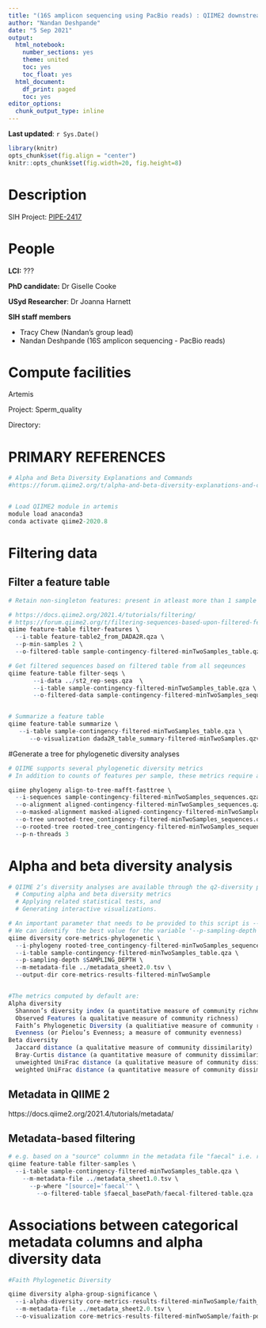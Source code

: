 ```yaml
---
title: "(16S amplicon sequencing using PacBio reads) : QIIME2 downstream - basic statisics"
author: "Nandan Deshpande"
date: "5 Sep 2021"
output:
  html_notebook:
    number_sections: yes
    theme: united
    toc: yes
    toc_float: yes
  html_document:
    df_print: paged
    toc: yes
editor_options:
  chunk_output_type: inline
---
```

__Last updated__: `r Sys.Date()`

```r
library(knitr)
opts_chunk$set(fig.align = "center")
knitr::opts_chunk$set(fig.width=20, fig.height=8) 
```


# Description
SIH Project: [PIPE-2417](https://ctdshub.atlassian.net/secure/RapidBoard.jspa?rapidView=27&projectKey=PIPE&modal=detail&selectedIssue=PIPE-2417)


# People

__LCI:__ ???

__PhD candidate:__ Dr Giselle Cooke

__USyd Researcher__: Dr Joanna Harnett  


__SIH staff members__

* Tracy Chew (Nandan's group lead)
* Nandan Deshpande (16S amplicon sequencing - PacBio reads)

# Compute facilities

Artemis

Project: Sperm_quality

Directory: 

# PRIMARY REFERENCES
```r
# Alpha and Beta Diversity Explanations and Commands
#https://forum.qiime2.org/t/alpha-and-beta-diversity-explanations-and-commands/2282


# Load QIIME2 module in artemis
module load anaconda3
conda activate qiime2-2020.8

```


# Filtering data 
## Filter a feature table 
```r
# Retain non-singleton features: present in atleast more than 1 sample 

# https://docs.qiime2.org/2021.4/tutorials/filtering/
# https://forum.qiime2.org/t/filtering-sequences-based-upon-filtered-feature-table/12886
qiime feature-table filter-features \
  --i-table feature-table2_from_DADA2R.qza \
  --p-min-samples 2 \
  --o-filtered-table sample-contingency-filtered-minTwoSamples_table.qza

# Get filtered sequences based on filtered table from all seqeunces 
qiime feature-table filter-seqs \
       --i-data ../st2_rep-seqs.qza  \
       --i-table sample-contingency-filtered-minTwoSamples_table.qza \
       --o-filtered-data sample-contingency-filtered-minTwoSamples_sequences.qza


# Summarize a feature table
qiime feature-table summarize \
   --i-table sample-contingency-filtered-minTwoSamples_table.qza \
      --o-visualization dada2R_table_summary-filtered-minTwoSamples.qzv

```

#Generate a tree for phylogenetic diversity analyses
```r
# QIIME supports several phylogenetic diversity metrics
# In addition to counts of features per sample, these metrics require a rooted phylogenetic tree relating the features to one another. 

qiime phylogeny align-to-tree-mafft-fasttree \
  --i-sequences sample-contingency-filtered-minTwoSamples_sequences.qza \
  --o-alignment aligned-contingency-filtered-minTwoSamples_sequences.qza \
  --o-masked-alignment masked-aligned-contingency-filtered-minTwoSamples_sequences.qza \
  --o-tree unrooted-tree_contingency-filtered-minTwoSamples_sequences.qza \
  --o-rooted-tree rooted-tree_contingency-filtered-minTwoSamples_sequences.qza \
  --p-n-threads 3
```

# Alpha and beta diversity analysis
```r
# QIIME 2’s diversity analyses are available through the q2-diversity plugin, which supports 
  # Computing alpha and beta diversity metrics
  # Applying related statistical tests, and 
  # Generating interactive visualizations.

# An important parameter that needs to be provided to this script is --p-sampling-depth, which is the even sampling (i.e. rarefaction) depth. 
# We can identify  the best value for the variable '--p-sampling-depth' in order to to retain all samples $SAMPLING_DEPTH by visualising the file  - dada2_table_summary.qzv
qiime diversity core-metrics-phylogenetic \
  --i-phylogeny rooted-tree_contingency-filtered-minTwoSamples_sequences.qza \
  --i-table sample-contingency-filtered-minTwoSamples_table.qza \
  --p-sampling-depth $SAMPLING_DEPTH \
  --m-metadata-file ../metadata_sheet2.0.tsv \
  --output-dir core-metrics-results-filtered-minTwoSample


#The metrics computed by default are:
Alpha diversity
  Shannon’s diversity index (a quantitative measure of community richness)
  Observed Features (a qualitative measure of community richness)
  Faith’s Phylogenetic Diversity (a qualitiative measure of community richness that incorporates phylogenetic relationships between the features)
  Evenness (or Pielou’s Evenness; a measure of community evenness)
Beta diversity
  Jaccard distance (a qualitative measure of community dissimilarity)
  Bray-Curtis distance (a quantitative measure of community dissimilarity)
  unweighted UniFrac distance (a qualitative measure of community dissimilarity that incorporates phylogenetic relationships between the features)
  weighted UniFrac distance (a quantitative measure of community dissimilarity that incorporates phylogenetic relationships between the features)


```


## Metadata in QIIME 2
https://docs.qiime2.org/2021.4/tutorials/metadata/

## Metadata-based filtering
```r
# e.g. based on a "source" colummn in the metadata file "faecal" i.e. retain samples from faecal origin only
qiime feature-table filter-samples \
  --i-table sample-contingency-filtered-minTwoSamples_table.qza \
    --m-metadata-file ../metadata_sheet1.0.tsv \
      --p-where "[source]='faecal'" \
        --o-filtered-table $faecal_basePath/faecal-filtered-table.qza

```

# Associations between categorical metadata columns and alpha diversity data
```r

#Faith Phylogenetic Diversity

qiime diversity alpha-group-significance \
  --i-alpha-diversity core-metrics-results-filtered-minTwoSample/faith_pd_vector.qza \
  --m-metadata-file ../metadata_sheet2.0.tsv \
  --o-visualization core-metrics-results-filtered-minTwoSample/faith-pd-group-significance.qzv




```

